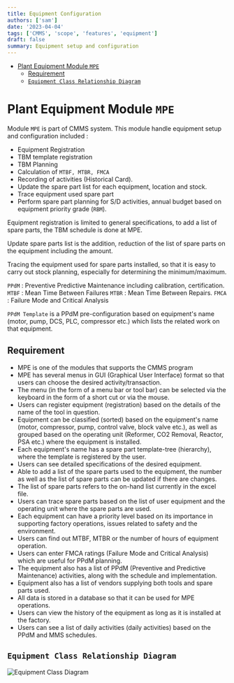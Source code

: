 ```yaml
---
title: Equipment Configuration
authors: ['sam']
date: '2023-04-04'
tags: ['CMMS', 'scope', 'features', 'equipment']
draft: false
summary: Equipment setup and configuration
---
```


- [Plant Equipment Module `MPE`](#plant-equipment-module-mpe)
  - [Requirement](#requirement)
  - [`Equipment Class Relationship Diagram`](#equipment-class-relationship-diagram)

# Plant Equipment Module `MPE`

Module `MPE` is part of CMMS system. This module handle equipment setup and configuration included :

- Equipment Registration
- TBM template registration
- TBM Planning
- Calculation of `MTBF, MTBR, FMCA`
- Recording of activities (Historical Card).
- Update the spare part list for each equipment, location and stock.
- Trace equipment used spare part
- Perform spare part planning for S/D activities, annual budget based on equipment priority grade (`RBM`).

Equipment registration is limited to general specifications, to add a list of spare parts, the TBM schedule is done at MPE.

Update spare parts list is the addition, reduction of the list of spare parts on the equipment including the amount.

Tracing the equipment used for spare parts installed, so that it is easy to carry out stock planning, especially for determining the minimum/maximum.

`PPdM` : Preventive Predictive Maintenance including calibration, certification.
`MTBF` : Mean Time Between Failures
`MTBR` : Mean Time Between Repairs.
`FMCA` : Failure Mode and Critical Analysis

`PPdM Template` is a PPdM pre-configuration based on equipment's name (motor, pump, DCS, PLC, compressor etc.) which lists the related work on that equipment.

## Requirement

- MPE is one of the modules that supports the CMMS program
- MPE has several menus in GUI (Graphical User Interface) format so that users can choose the desired activity/transaction.
- The menu (in the form of a menu bar or tool bar) can be selected via the keyboard in the form of a short cut or via the mouse.
- Users can register equipment (registration) based on the details of the name of the tool in question.
- Equipment can be classified (sorted) based on the equipment's name (motor, compressor, pump, control valve, block valve etc.), as well as grouped based on the operating unit (Reformer, CO2 Removal, Reactor, PSA etc.) where the equipment is installed.
- Each equipment's name has a spare part template-tree (hierarchy), where the template is registered by the user.
- Users can see detailed specifications of the desired equipment.
- Able to add a list of the spare parts used to the equipment, the number as well as the list of spare parts can be updated if there are changes.
- The list of spare parts refers to the on-hand list currently in the excel file.
- Users can trace spare parts based on the list of user equipment and the operating unit where the spare parts are used.
- Each equipment can have a priority level based on its importance in supporting factory operations, issues related to safety and the environment.
- Users can find out MTBF, MTBR or the number of hours of equipment operation.
- Users can enter FMCA ratings (Failure Mode and Critical Analysis) which are useful for PPdM planning.
- The equipment also has a list of PPdM (Preventive and Predictive Maintenance) activities, along with the schedule and implementation.
- Equipment also has a list of vendors supplying both tools and spare parts used.
- All data is stored in a database so that it can be used for MPE operations.
- Users can view the history of the equipment as long as it is installed at the factory.
- Users can see a list of daily activities (daily activities) based on the PPdM and MMS schedules.

## `Equipment Class Relationship Diagram`

![Equipment Class Diagram][EquipClassDiagram]

[EquipClassDiagram]: /static/images/classDiagram/EqpDiagram.jpg
